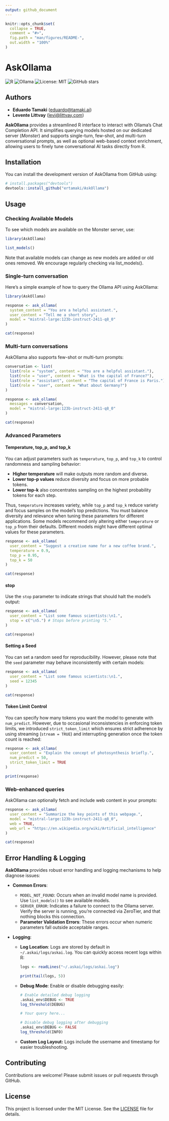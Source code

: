 ```yaml
---
output: github_document
---
```


<!-- README.md is generated from README.Rmd. Please edit that file -->

```r
knitr::opts_chunk$set(
  collapse = TRUE,
  comment = "#>",
  fig.path = "man/figures/README-",
  out.width = "100%"
)
```

# AskOllama

<!-- badges: start -->

![R](https://img.shields.io/badge/Made%20with-R-blue?style=flat-square&logo=R)
![Ollama](https://img.shields.io/badge/Powered%20by-Ollama-ff69b4?style=flat-square)
![License: MIT](https://img.shields.io/badge/License-MIT-green.svg?style=flat-square)
![GitHub stars](https://img.shields.io/github/stars/ertamaki/AskOllama.svg?style=social)

<!-- badges: end -->

## Authors

- **Eduardo Tamaki** ([eduardo@tamaki.ai](mailto:eduardo@tamaki.ai))
- **Levente Littvay** ([levi@littvay.com](mailto:levi@littvay.com))

**AskOllama** provides a streamlined R interface to interact with Ollama's Chat Completion API. It simplifies querying models hosted on our dedicated server (*Monster*) and supports single-turn, few-shot, and multi-turn conversational prompts, as well as optional web-based context enrichment, allowing users to finely tune conversational AI tasks directly from R.

## Installation

You can install the development version of AskOllama from GitHub using:

```r
# install.packages("devtools")
devtools::install_github("ertamaki/AskOllama")
```

## Usage

### Checking Available Models

To see which models are available on the Monster server, use:

```r
library(AskOllama)

list_models()
```

Note that available models can change as new models are added or old ones removed. We encourage regularly checking via list_models().

### Single-turn conversation

Here's a simple example of how to query the Ollama API using AskOllama:

```r
library(AskOllama)

response <- ask_ollama(
  system_content = "You are a helpful assistant.",
  user_content = "Tell me a short story",
  model = "mistral-large:123b-instruct-2411-q8_0"
)

cat(response)
```

### Multi-turn conversations

AskOllama also supports few-shot or multi-turn prompts:

```r
conversation <- list(
  list(role = "system", content = "You are a helpful assistant."),
  list(role = "user", content = "What is the capital of France?"),
  list(role = "assistant", content = "The capital of France is Paris."),
  list(role = "user", content = "What about Germany?")
)

response <- ask_ollama(
  messages = conversation,
  model = "mistral-large:123b-instruct-2411-q8_0"
)

cat(response)
```

### Advanced Parameters

#### Temperature, top_p, and top_k

You can adjust parameters such as `temperature`, `top_p`, and `top_k` to control randomness and sampling behavior:

-   **Higher temperature** will make outputs more random and diverse.
-   **Lower top-p values** reduce diversity and focus on more probable tokens.
-   **Lower top-k** also concentrates sampling on the highest probability tokens for each step.

Thus, `temperature` increases variety, while `top_p` and `top_k` reduce variety and focus samples on the model’s top predictions. You must balance diversity and relevance when tuning these parameters for different applications. Some models recommend only altering either `temperature` or `top_p` from their defaults. Different models might have different optimal values for these parameters.

```r
response <- ask_ollama(
  user_content = "Suggest a creative name for a new coffee brand.",
  temperature = 0.9,
  top_p = 0.95,
  top_k = 50
)

cat(response)

```

#### stop

Use the `stop` parameter to indicate strings that should halt the model's output:

```r
response <- ask_ollama(
  user_content = "List some famous scientists:\n1.",
  stop = c("\n5.") # Stops before printing "5."
)

cat(response)
```

#### Setting a Seed

You can set a random seed for reproducibility. However, please note that the `seed` parameter may behave inconsistently with certain models:

```r
response <- ask_ollama(
  user_content = "List some famous scientists:\n1.",
  seed = 12345
)

cat(response)

```

#### Token Limit Control

You can specify how many tokens you want the model to generate with `num_predict`. However, due to occasional inconsistencies in enforcing token limits, we introduced `strict_token_limit` which ensures strict adherence by using streaming (`stream = TRUE`) and interrupting generation once the token count is reached:

```r
response <- ask_ollama(
  user_content = "Explain the concept of photosynthesis briefly.",
  num_predict = 50,
  strict_token_limit = TRUE
)

print(response)
```

### Web-enhanced queries

AskOllama can optionally fetch and include web content in your prompts:

```r
response <- ask_ollama(
  user_content = "Summarize the key points of this webpage.",
  model = "mistral-large:123b-instruct-2411-q8_0",
  web = TRUE,
  web_url = "https://en.wikipedia.org/wiki/Artificial_intelligence"
)

cat(response)
```

## Error Handling & Logging

**AskOllama** provides robust error handling and logging mechanisms to help diagnose issues:

-   **Common Errors**:

    -   `MODEL_NOT_FOUND`: Occurs when an invalid model name is provided. Use `list_models()` to see available models.
    -   `SERVER_ERROR`: Indicates a failure to connect to the Ollama server. Verify the server is running, you're connected via ZeroTier, and that nothing blocks this connection.
    -   **Parameter Validation Errors**: These errors occur when numeric parameters fall outside acceptable ranges.

-   **Logging**:

    -   **Log Location**: Logs are stored by default in `~/.askai/logs/askai.log`. You can quickly access recent logs within R:

        ```r
        logs <- readLines("~/.askai/logs/askai.log")

        print(tail(logs, 5))
        ```

    -   **Debug Mode**: Enable or disable debugging easily:

        ```r
        # Enable detailed debug logging
        .askai_env$DEBUG <- TRUE
        log_threshold(DEBUG)

        # Your query here...

        # Disable debug logging after debugging
        .askai_env$DEBUG <- FALSE
        log_threshold(INFO)
        ```

    -   **Custom Log Layout:** Logs include the username and timestamp for easier troubleshooting.

## Contributing

Contributions are welcome! Please submit issues or pull requests through GitHub.

## License

This project is licensed under the MIT License. See the [LICENSE](LICENSE) file for details.
